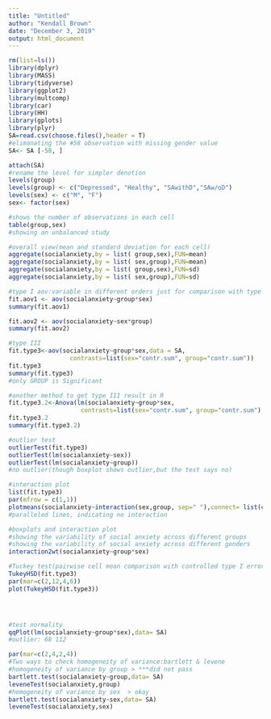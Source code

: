 ---
title: "Untitled"
author: "Kendall Brown"
date: "December 3, 2019"
output: html_document
---

```{r, eval=FALSE, include=FALSE}
rm(list=ls())
library(dplyr)
library(MASS)
library(tidyverse)
library(ggplot2)
library(multcomp)
library(car)
library(HH)
library(gplots)
library(plyr)
SA=read.csv(choose.files(),header = T)
#elimanating the #58 observation with missing gender value
SA<- SA [-58, ]

```
```{r}
attach(SA)
#rename the level for simpler denotion
levels(group)
levels(group) <- c("Depressed", "Healthy", "SAwithD","SAw/oD")
levels(sex) <- c("M", "F")
sex<- factor(sex)
```
```{r}
#shows the number of observations in each cell
table(group,sex)
#showing an unbalanced study

#overall view(mean and standard deviation for each cell)
aggregate(socialanxiety,by = list( group,sex),FUN=mean)
aggregate(socialanxiety,by = list( sex,group),FUN=mean)
aggregate(socialanxiety,by = list( group,sex),FUN=sd)
aggregate(socialanxiety,by = list( sex,group),FUN=sd)
```

```{r}
#type I aov:variable in different orders just for comparison with type III below
fit.aov1 <- aov(socialanxiety~group*sex)
summary(fit.aov1)

fit.aov2 <- aov(socialanxiety~sex*group)
summary(fit.aov2)

#type III
fit.type3<-aov(socialanxiety~group*sex,data = SA,
                 contrasts=list(sex="contr.sum", group="contr.sum"))
fit.type3
summary(fit.type3)
#only GROUP is Significant

#another method to get type III result in R
fit.type3.2<-Anova(lm(socialanxiety~group*sex,
                    contrasts=list(sex="contr.sum", group="contr.sum"),data = SA),type="III")
fit.type3.2
summary(fit.type3.2)
```

```{r}
#outlier test 
outlierTest(fit.type3)
outlierTest(lm(socialanxiety~sex))
outlierTest(lm(socialanxiety~group))
#no outlier(though boxplot shows outlier,but the test says no) 
```

```{r}
#interaction plot
list(fit.type3)
par(mfrow = c(1,1))
plotmeans(socialanxiety~interaction(sex,group, sep=" "),connect= list(c(1,3,5,7),c(2,4,6,8)), col=c( "red", "dark green"), main="Interacion Plot with 95% CIs",xlab = "Group and Gerder Conbination")
#paralleled lines, indicating no interaction

#boxplots and interaction plot
#showing the variability of social anxiety across different groups
#showing the variability of social anxiety across different genders
interaction2wt(socialanxiety~group*sex)
```

```{r}
#Tuckey test(pairwise cell mean comparison with controlled type I error)
TukeyHSD(fit.type3)
par(mar=c(2,12,4,6))
plot(TukeyHSD(fit.type3))




#test normality 
qqPlot(lm(socialanxiety~group*sex),data= SA)
#outlier: 68 112

par(mar=c(2,4,2,4))
#Two ways to check homogeneity of variance:bartlett & levene
#homogeneity of variance by group > ***did not pass
bartlett.test(socialanxiety~group,data= SA)
leveneTest(socialanxiety,group)
#homogeneity of variance by sex  > okay
bartlett.test(socialanxiety~sex,data= SA)
leveneTest(socialanxiety,sex)

```